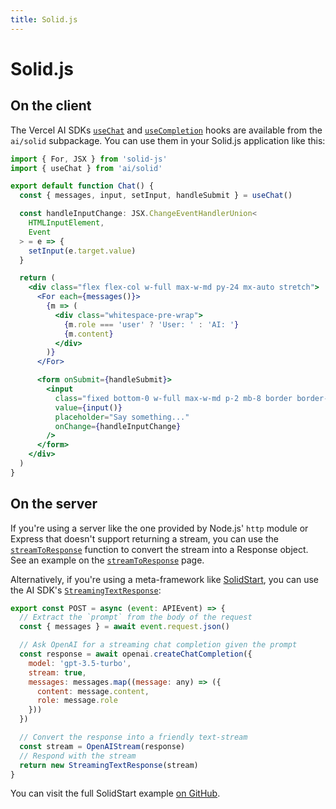 ```yaml
---
title: Solid.js
---
```


# Solid.js

## On the client

The Vercel AI SDKs [`useChat`](./api-reference/use-chat) and [`useCompletion`](./api-reference/use-completion) hooks are available from the
`ai/solid` subpackage. You can use them in your Solid.js application like this:

```jsx
import { For, JSX } from 'solid-js'
import { useChat } from 'ai/solid'

export default function Chat() {
  const { messages, input, setInput, handleSubmit } = useChat()

  const handleInputChange: JSX.ChangeEventHandlerUnion<
    HTMLInputElement,
    Event
  > = e => {
    setInput(e.target.value)
  }

  return (
    <div class="flex flex-col w-full max-w-md py-24 mx-auto stretch">
      <For each={messages()}>
        {m => (
          <div class="whitespace-pre-wrap">
            {m.role === 'user' ? 'User: ' : 'AI: '}
            {m.content}
          </div>
        )}
      </For>

      <form onSubmit={handleSubmit}>
        <input
          class="fixed bottom-0 w-full max-w-md p-2 mb-8 border border-gray-300 rounded shadow-xl"
          value={input()}
          placeholder="Say something..."
          onChange={handleInputChange}
        />
      </form>
    </div>
  )
}
```

## On the server

If you're using a server like the one provided by Node.js' `http` module or Express
that doesn't support returning a stream, you can use the [`streamToResponse`](./api-reference/stream-to-response)
function to convert the stream into a Response object. See an example on the [`streamToResponse`](./api-reference/stream-to-response#example-nodejs-http-server) page.

Alternatively, if you're using a meta-framework like [SolidStart](https://start.solidjs.com), you can use the
AI SDK's [`StreamingTextResponse`](./api-reference/streaming-text-response):

```js filename="api/chat/index.ts"
export const POST = async (event: APIEvent) => {
  // Extract the `prompt` from the body of the request
  const { messages } = await event.request.json()

  // Ask OpenAI for a streaming chat completion given the prompt
  const response = await openai.createChatCompletion({
    model: 'gpt-3.5-turbo',
    stream: true,
    messages: messages.map((message: any) => ({
      content: message.content,
      role: message.role
    }))
  })

  // Convert the response into a friendly text-stream
  const stream = OpenAIStream(response)
  // Respond with the stream
  return new StreamingTextResponse(stream)
}
```

You can visit the full SolidStart example [on GitHub](https://github.com/vercel-labs/ai/blob/main/examples/solidstart-openai).
